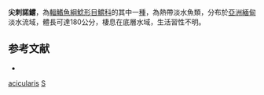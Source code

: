 {{Speciesbox
| taxon = Sperata acicularis
| binomial_authority = [[Ferraris|Ferraris]] & [[Runge|Runge]], 1999
| status = LC
| status_system = IUCN3.1
}}
'''尖刺諾鱨'''，為[[輻鰭魚綱|輻鰭魚綱]][[鯰形目|鯰形目]][[鱨科|鱨科]]的其中一[[種|種]]，為熱帶淡水魚類，分布於[[亞洲|亞洲]][[緬甸|緬甸]]淡水流域，體長可達180公分，棲息在底層水域，生活習性不明。

== 参考文献 ==
*{{FishBase_species|genus=Sperata|species=acicularis|year=2015|month=4}}

{{Taxonbar}}
[[Category:諾鱨屬|acicularis]]
[[Category:1999年描述的魚類|S]]